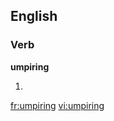 ==English==

===Verb===
'''umpiring'''

# {{present participle of|[[umpire]]}}

[[fr:umpiring]]
[[vi:umpiring]]